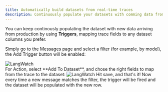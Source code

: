 ```yaml
---
title: Automatically build datasets from real-time traces
description: Continuously populate your datasets with comming data from production
---
```


You can keep continously populating the dataset with new data arriving from production by using **Triggers**, mapping trace fields to any dataset columns you prefer.

Simply go to the Messages page and select a filter (for example, by model), the Add Trigger button will be enabled:

<div style={{ display: "flex", justifyContent: "center" }}>
  <Frame caption="Add Trigger" style={{ maxWidth: "300px" }}>
    <img
      className="block"
      src="/images/add-trigger.png"
      alt="LangWatch"
    />
  </Frame>
</div>
For Action, select **Add To Dataset**, and chose the right fields to map from the trace to the dataset:

<Frame caption="Add To Dataset">
<img
  className="block"
  src="/images/add-to-dataset-trigger.png"
  alt="LangWatch"
/>
</Frame>
Hit save, and that's it! Now every time a new message matches the filter, the trigger will be fired and the dataset will be populated with the new row.
